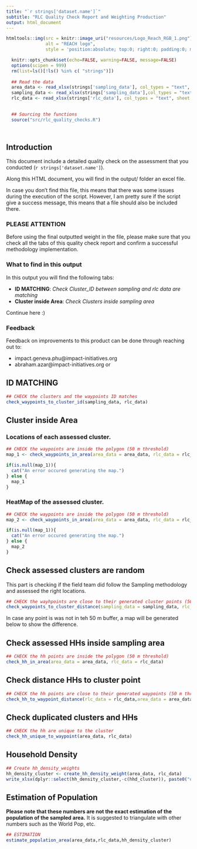 ```yaml
---
title: "`r strings['dataset.name']`"
subtitle: "RLC Quality Check Report and Weighting Production"
output: html_document
---
```


<style>
.tocify-subheader {
  font-size: 0.7em;
}
.tocify-item {
  font-size: 0.85em;
  padding-left: 25px;
  text-indent: 0;
}
</style>

```r
htmltools::img(src = knitr::image_uri("resources/Logo_Reach_RGB_1.png"), 
               alt = "REACH logo",
               style = 'position:absolute; top:0; right:0; padding:0; margin:20; width:250px')
```



```r
  knitr::opts_chunk$set(echo=FALSE, warning=FALSE, message=FALSE)
  options(scipen = 999)
  rm(list=ls()[!ls() %in% c( "strings")])
  
  ## Read the data
  area_data <- read_xlsx(strings['sampling_data'], col_types = "text", sheet = 1)
  sampling_data <- read_xlsx(strings['sampling_data'],col_types = "text", sheet = "select_final_set")
  rlc_data <- read_xlsx(strings['rlc_data'], col_types = "text", sheet = "households")

  
  ## Sourcing the functions
  source("src/rlc_quality_checks.R")
  
```

# {.tabset}
## Introduction

This document include a detailed quality check on the assessment that you conducted (`r strings['dataset.name']`). 

Along this HTML document, you will find in the output/ folder an excel file. 

In case you don't find this file, this means that there was some issues during the execution of the script. However, I am pretty sure if the script give a success message, this means that a file should also be included there. 

### <strong>PLEASE ATTENTION</strong>

Before using the final outputted weight in the file, please make sure that you check all the tabs of this quality check report and confirm a successful methodology implementation. 

### What to find in this output

In this output you will find the following tabs:

* <strong>ID MATCHING</strong>: <em>Check Cluster_ID between sampling and rlc data are matching</em>
* <strong>Cluster inside Area</strong>: <em> Check Clusters inside sampling area</em>

Continue here :)


### Feedback

Feedback on improvements to this product can be done through reaching out to: 

* impact.geneva.phu@impact-initiatives.org
* abraham.azar@impact-initiatives.org or 

## ID MATCHING

```r
## CHECK the clusters and the waypoints ID matches
check_waypoints_to_cluster_id(sampling_data, rlc_data)
```

## Cluster inside Area

### Locations of each assessed cluster.

```r
## CHECK the waypoints are inside the polygon (50 m threshold)
map_1 <- check_waypoints_in_area(area_data = area_data, rlc_data = rlc_data,create_heat_map = F)
```


```r
if(is.null(map_1)){
  cat("An error occured generating the map.")
} else {
  map_1
}
```

### HeatMap of the assessed cluster.
```r
## CHECK the waypoints are inside the polygon (50 m threshold)
map_2 <- check_waypoints_in_area(area_data = area_data, rlc_data = rlc_data,create_heat_map = T)
```

```r
if(is.null(map_1)){
  cat("An error occured generating the map.")
} else {
  map_2
}
```

## Check assessed clusters are random

This part is checking if the field team did follow the Sampling methodology and assessed the right locations.
```r
## CHECK the wayhpoints are close to their generated cluster points (50 m threshold)
check_waypoints_to_cluster_distance(sampling_data = sampling_data, rlc_data = rlc_data,area_data = area_data)
```
In case any point is was not in teh 50 m buffer, a map will be generated below to show the difference.

## Check assessed HHs inside sampling area

```r
## CHECK the hh points are inside the polygon (50 m threshold)
check_hh_in_area(area_data = area_data, rlc_data = rlc_data)
```

## Check distance HHs to cluster point

```r
## CHECK the hh points are close to their generated waypoints (50 m threshold)
check_hh_to_waypoint_distance(rlc_data = rlc_data,area_data = area_data)
```

## Check duplicated clusters and HHs

```r
## CHECK the hh are unique to the cluster
check_hh_unique_to_waypoint(area_data, rlc_data)
```

## Household Density

```r
## Create hh_density_weights
hh_density_cluster <- create_hh_density_weight(area_data, rlc_data)
write_xlsx(dplyr::select(hh_density_cluster,-c(hhd_cluster)), paste0("output/", strings['dataset.name.short'], "_hhd_density_cluster_weight_", strings['out_date'],".xlsx"))
```

## Estimation of Population

<strong>Please note that these numbers are not the exact estimation of the population of the sampled area.</strong> 
It is suggested to triangulate with other numbers such as the World Pop, etc. 

```r
## ESTIMATION
estimate_population_area(area_data,rlc_data,hh_density_cluster)
```

